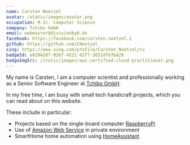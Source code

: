 ```yaml
---
name: Carsten Noetzel
avatar: /static/images/avatar.png
occupation: M.Sc. Computer Science
company: Tchibo GmbH
email: webmaster@divisionby0.de
facebook: https://facebook.com/carsten.noetzel.1
github: https://github.com/CNoetzel
xing: https://www.xing.com/profile/Carsten_Noetzel/cv
badgeId: e8204287-036f-4521-92f7-3651df07b428
badgeImgSrc: /static/images/aws-certified-cloud-practitioner.png
---
```


My name is Carsten, I am a computer scientist and professionally working as a Senior Software Engineer at [Tchibo GmbH](https://www.tchibo.de/).

In my free time, I am busy with small tech handicraft projects, which you can read about on this website.

These include in particular:

- Projects based on the single-board computer [RaspberryPi](https://www.raspberrypi.org/)
- Use of [Amazon Web Service](https://aws.amazon.com/) in private environment
- SmartHome home automation using [HomeAssistant](https://www.home-assistant.io/)